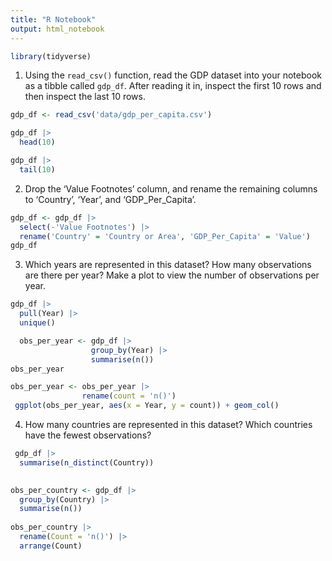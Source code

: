 ```yaml
---
title: "R Notebook"
output: html_notebook
---
```

```r
library(tidyverse)
```
1.	Using the `read_csv()` function, read the GDP dataset into your notebook as a tibble called `gdp_df`. After reading it in, inspect the first 10 rows and then inspect the last 10 rows. 

```r
gdp_df <- read_csv('data/gdp_per_capita.csv')
```
```r
gdp_df |> 
  head(10)
```
```r
gdp_df |>
  tail(10)
```
2. Drop the 'Value Footnotes' column, and rename the remaining columns to 'Country', 'Year', and 'GDP_Per_Capita'.
```r
gdp_df <- gdp_df |>
  select(-'Value Footnotes') |>
  rename('Country' = 'Country or Area', 'GDP_Per_Capita' = 'Value')
gdp_df  
```
3. Which years are represented in this dataset? How many observations are there per year? Make a plot to view the number of observations per year.
```r
gdp_df |> 
  pull(Year) |> 
  unique()
```
```r
  obs_per_year <- gdp_df |> 
                  group_by(Year) |> 
                  summarise(n())
obs_per_year
```

```r
obs_per_year <- obs_per_year |> 
                rename(count = 'n()')
 ggplot(obs_per_year, aes(x = Year, y = count)) + geom_col()
```
4. How many countries are represented in this dataset? Which countries have the fewest observations?
```r
 gdp_df |> 
  summarise(n_distinct(Country))
  
```
```r
obs_per_country <- gdp_df |> 
  group_by(Country) |> 
  summarise(n())  
  
obs_per_country |>
  rename(Count = 'n()') |> 
  arrange(Count)
```

